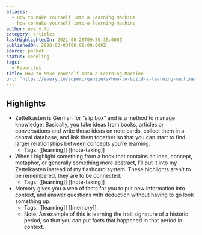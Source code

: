 ```yaml
---
aliases:
  - How to Make Yourself Into a Learning Machine
  - how-to-make-yourself-into-a-learning-machine
author: every.to
category: articles
lastHighlightedOn: 2021-08-26T09:50:35.000Z
publishedOn: 2020-03-03T00:00:00.000Z
source: pocket
status: seedling
tags:
  - Favorites
title: How to Make Yourself Into a Learning Machine
url: 'https://every.to/superorganizers/how-to-build-a-learning-machine-299655'
---
```

## Highlights

- Zettelkasten is German for “slip box” and is a method to manage knowledge. Basically, you take ideas from books, articles or conversations and write those ideas on note cards, collect them in a central database, and link them together so that you can start to find larger relationships between concepts you’re learning.
    - Tags: [[learning]] [[note-taking]]
- When I highlight something from a book that contains an idea, concept, metaphor, or generally something more abstract, I’ll put it into my Zettelkasten instead of my flashcard system. These highlights aren’t to be remembered, they are to be connected.
    - Tags: [[learning]] [[note-taking]]
- Memory gives you a web of facts for you to put new information into context, and answer questions with deduction without having to go look something up.
    - Tags: [[learning]] [[memory]]
    - Note: An example of this is learning the trait signature of a historic period, so that you can put facts that happened in that period in context.
